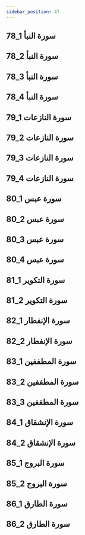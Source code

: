 ```yaml
---
sidebar_position: 47
---
```


## 78_1 سورة النبأ
<YouTube youTubeId='rh0LJ1dBoK0' />

## 78_2 سورة النبأ
<YouTube youTubeId='tRGkTBOQt2k' />

## 78_3 سورة النبأ
<YouTube youTubeId='73Lfx4fZWPc' />

## 78_4 سورة النبأ
<YouTube youTubeId='D0MvPL3QLe8' />

## 79_1 سورة النازعات
<YouTube youTubeId='D7luh8MgrEE' />

## 79_2 سورة النازعات
<YouTube youTubeId='ZHOJln1DcuM' />

## 79_3 سورة النازعات
<YouTube youTubeId='sg44PTHinIY' />

## 79_4 سورة النازعات
<YouTube youTubeId='1sj0JXHtmNc' />

## 80_1 سورة عبس
<YouTube youTubeId='JfzvbV18PHk' />

## 80_2 سورة عبس
<YouTube youTubeId='Utfnwnol_r4' />

## 80_3 سورة عبس
<YouTube youTubeId='w_1cTP3vsno' />

## 80_4 سورة عبس
<YouTube youTubeId='vwHpWXPAFOk' />

## 81_1 سورة التكوير
<YouTube youTubeId='ihmk80jcv8Y' />

## 81_2 سورة التكوير
<YouTube youTubeId='T0gQ00bJTos' />

## 82_1 سورة الإنفطار
<YouTube youTubeId='lfbHKs4cVW4' />

## 82_2 سورة الإنفطار
<YouTube youTubeId='5RobAuAiUgI' />

## 83_1 سورة المطففين
<YouTube youTubeId='cjWx4CRVgQ0' />

## 83_2 سورة المطففين
<YouTube youTubeId='TSYCD42C8SY' />

## 83_3 سورة المطففين
<YouTube youTubeId='28rz29bgG4c' />

## 84_1 سورة الإنشقاق
<YouTube youTubeId='fdYnU-Un6Qw' />

## 84_2 سورة الإنشقاق
<YouTube youTubeId='mVA54iW1Ecw' />

## 85_1 سورة البروج
<YouTube youTubeId='ewOTltvjpaQ' />

## 85_2 سورة البروج
<YouTube youTubeId='XXvY-VgBeSE' />

## 86_1 سورة الطارق
<YouTube youTubeId='ax_FbjvWCRA' />

## 86_2 سورة الطارق
<YouTube youTubeId='LXnWhTXCF6c' />
